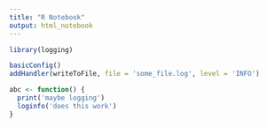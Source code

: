 ```yaml
---
title: "R Notebook"
output: html_notebook
---
```


```r
library(logging)
```

```r
basicConfig()
addHandler(writeToFile, file = 'some_file.log', level = 'INFO')
```

```r
abc <- function() {
  print('maybe logging')
  loginfo('does this work')
}
```
